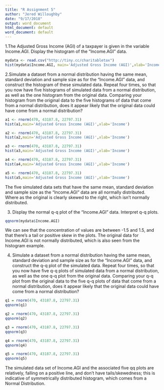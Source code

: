 ```yaml
---
title: "R Assignment 5"
author: "Jered Willoughby"
date: "9/17/2018"
output: word_document
html_document: default
word_document: default
---
```



1.The Adjusted Gross Income (AGI) of a taxpayer is given in the variable Income.AGI. Display the histogram of the “Income.AGI” data.

```r
mydata <- read.csv("http://tiny.cc/charitabletax")
hist(mydata$Income.AGI, main='Adjusted Gross Income (AGI)',xlab='Income')
```

2.Simulate a dataset from a normal distribution having the same mean, standard deviation and sample size as for the “Income.AGI” data, and construct the histogram of these simulated data. Repeat four times, so that you now have five histograms of simulated data from a normal distribution, as well as the one histogram from the original data. Comparing your histogram from the original data to the five histograms of data that come from a normal distribution, does it appear likely that the original data could have come from a normal distribution?

```r
a1 <- rnorm(470, 43187.8, 22797.31)
hist(a1,main='Adjusted Gross Income (AGI)',xlab='Income')
```

```r
a2 <- rnorm(470, 43187.8, 22797.31)
hist(a2,main='Adjusted Gross Income (AGI)',xlab='Income')
```

```r
a3 <- rnorm(470, 43187.8, 22797.31)
hist(a3,main='Adjusted Gross Income (AGI)',xlab='Income')
```

```r
a4 <- rnorm(470, 43187.8, 22797.31)
hist(a4,main='Adjusted Gross Income (AGI)',xlab='Income')
```

```r
a5 <- rnorm(470, 43187.8, 22797.31)
hist(a5,main='Adjusted Gross Income (AGI)',xlab='Income')
```

The five simulated data sets that have the same mean, standard deviation and sample size as the “Income.AGI” data are all normally distributed. Where as the original is clearly skewed to the right, which isn't normally distributed.

3. Display the normal q-q plot of the “Income.AGI” data. Interpret q-q plots.

```r
qqnorm(mydata$Income.AGI)
```

We can see that the concentration of values are between -1.5 and 1.5, and that there's a tail or positive skew in the plots. The original data for Income.AGI is not normally distributed, which is also seen from the histogram example.

4. Simulate a dataset from a normal distribution having the same mean, standard deviation and sample size as for the “Income.AGI” data, and construct the q-q plot of the simulated data. Repeat four times, so that you now have five q-q plots of simulated data from a normal distribution, as well as the one q-q plot from the original data. Comparing your q-q plot from the original data to the five q-q plots of data that come from a normal distribution, does it appear likely that the original data could have come from a normal distribution?

```r
q1 = rnorm(470, 43187.8, 22797.31)
qqnorm(q1)
```

```r
q2 = rnorm(470, 43187.8, 22797.31)
qqnorm(q2)
```

```r
q3 = rnorm(470, 43187.8, 22797.31)
qqnorm(q3)
```

```r
q4 = rnorm(470, 43187.8, 22797.31)
qqnorm(q4)
```

```r
q5 = rnorm(470, 43187.8, 22797.31)
qqnorm(q5)
```

The simulated data set of Income.AGI and the associated five qq plots are relatively, falling on a positive line, and don't have tails/skewedness; this is indicative of symmetrically distributed histogram, which comes from a Normal Distribution.